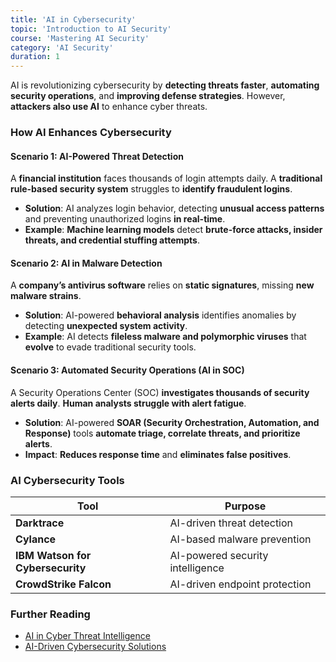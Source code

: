 ```yaml
---
title: 'AI in Cybersecurity'
topic: 'Introduction to AI Security'
course: 'Mastering AI Security'
category: 'AI Security'
duration: 1
---
```


AI is revolutionizing cybersecurity by **detecting threats faster**, **automating security operations**, and **improving defense strategies**. However, **attackers also use AI** to enhance cyber threats.

### How AI Enhances Cybersecurity

#### **Scenario 1: AI-Powered Threat Detection**

A **financial institution** faces thousands of login attempts daily. A **traditional rule-based security system** struggles to **identify fraudulent logins**.

- **Solution**: AI analyzes login behavior, detecting **unusual access patterns** and preventing unauthorized logins **in real-time**.
- **Example**: **Machine learning models** detect **brute-force attacks, insider threats, and credential stuffing attempts**.

#### **Scenario 2: AI in Malware Detection**

A **company’s antivirus software** relies on **static signatures**, missing **new malware strains**.

- **Solution**: AI-powered **behavioral analysis** identifies anomalies by detecting **unexpected system activity**.
- **Example**: AI detects **fileless malware and polymorphic viruses** that **evolve** to evade traditional security tools.

#### **Scenario 3: Automated Security Operations (AI in SOC)**

A Security Operations Center (SOC) **investigates thousands of security alerts daily**. **Human analysts struggle with alert fatigue**.

- **Solution**: AI-powered **SOAR (Security Orchestration, Automation, and Response)** tools **automate triage, correlate threats, and prioritize alerts**.
- **Impact**: **Reduces response time** and **eliminates false positives**.

### AI Cybersecurity Tools

| Tool                             | Purpose                          |
| -------------------------------- | -------------------------------- |
| **Darktrace**                    | AI-driven threat detection       |
| **Cylance**                      | AI-based malware prevention      |
| **IBM Watson for Cybersecurity** | AI-powered security intelligence |
| **CrowdStrike Falcon**           | AI-driven endpoint protection    |

### Further Reading

- [AI in Cyber Threat Intelligence](https://www.cisa.gov/)
- [AI-Driven Cybersecurity Solutions](https://arxiv.org/)
